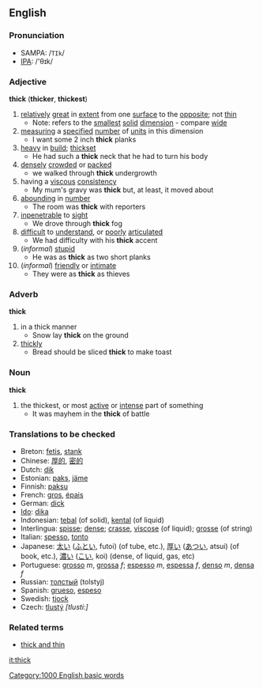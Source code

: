 ==English==
===Pronunciation===
*SAMPA: /<tt>TIk</tt>/
*[[w:IPA|IPA]]: /'θɪk/

===Adjective===
'''thick''' ('''thicker''', '''thickest''')
# [[relatively]] [[great]] in [[extent]] from one [[surface]] to the [[opposite]]; not [[thin]]
#*Note: refers to the [[smallest]] [[solid]] [[dimension]] - compare [[wide]]
# [[measuring]] a [[specified]] [[number]] of [[unit]]s in this dimension
#* I want some 2 inch '''thick''' planks
# [[heavy]] in [[build]]; [[thickset]]
#* He had such a '''thick''' neck that he had to turn his body
# [[densely]] [[crowded]] or [[packed]]
#* we walked through '''thick''' undergrowth
# having a [[viscous]] [[consistency]]
#* My mum's gravy was '''thick''' but, at least, it moved about
# [[abounding]] in [[number]]
#* The room was '''thick''' with reporters
# [[inpenetrable]] to [[sight]]
#* We drove through '''thick''' fog
# [[difficult]] to [[understand]], or [[poorly]] [[articulated]]
#* We had difficulty with his '''thick''' accent
#(''informal'') [[stupid]]
#* He was as '''thick''' as two short planks
#(''informal'') [[friendly]] or [[intimate]]
#* They were as '''thick''' as thieves
===Adverb===
'''thick'''
# in a thick manner
#* Snow lay '''thick''' on the ground
# [[thickly]]
#* Bread should be sliced '''thick''' to make toast
===Noun===
'''thick'''
# the thickest, or most [[active]] or [[intense]] part of something
#* It was mayhem in the '''thick''' of battle

===Translations to be checked===
*Breton: [[fetis]], [[stank]]
*Chinese: [[厚的]], [[密的]]
*Dutch: [[dik]]
*Estonian: [[paks]], [[jäme]]
*Finnish: [[paksu]]
*French: [[gros]], [[épais]]
*German: [[dick]]
*[[Ido]]: [[dika]]
*Indonesian: [[tebal]] (of solid), [[kental]] (of liquid)
*Interlingua: [[spisse]]; [[dense]]; [[crasse]], [[viscose]] (of liquid); [[grosse]] (of string)
*Italian: [[spesso]], [[tonto]]
*Japanese: [[太い]] ([[ふとい]], futoi) (of tube, etc.), [[厚い]] ([[あつい]], atsui) (of book, etc.), [[濃い]] ([[こい]], koi) (dense, of liquid, gas, etc)
*Portuguese: [[grosso]] ''m'', [[grossa]] ''f''; [[espesso]] ''m'', [[espessa]] ''f'', [[denso]] ''m'', [[densa]] ''f''
*Russian: [[толстый]] (tolstyj)
*Spanish: [[grueso]], [[espeso]]
*Swedish: [[tjock]]
*Czech: [[tlustý]] ''[tlusti:]''

===Related terms===
*[[thick and thin]]
[[Category:1000 English basic words]]

[[it:thick]]